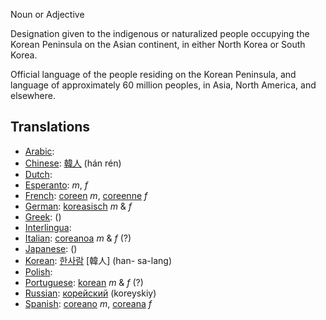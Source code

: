 Noun or Adjective

Designation given to the indigenous or naturalized people occupying the Korean Peninsula on the Asian continent, in either North Korea or South Korea.

Official language of the people residing on the Korean Peninsula, and language of approximately 60 million peoples, in Asia, North America, and elsewhere.

==Translations==
*[[Arabic]]: [[]]
*[[Chinese]]: [[韓人]] (hán rén)
*[[Dutch]]: [[]]
*[[Esperanto]]: [[]] ''m'', [[]]  ''f''
*[[French]]: [[coreen]] ''m'', [[coreenne]]  ''f''
*[[German]]: [[koreasisch]] ''m'' & ''f''
*[[Greek]]: [[]] ()
*[[Interlingua]]: [[]]
*[[Italian]]: [[coreanoa]] ''m'' & ''f'' (?)
*[[Japanese]]: [[]] ()
*[[Korean]]: [[한사람]] [韓人] (han- sa-lang)
*[[Polish]]: [[]]
*[[Portuguese]]: [[korean]] ''m'' & ''f'' (?)
*[[Russian]]: [[корейский]] (koreyskiy)
*[[Spanish]]: [[coreano]] ''m'', [[coreana]]  ''f''